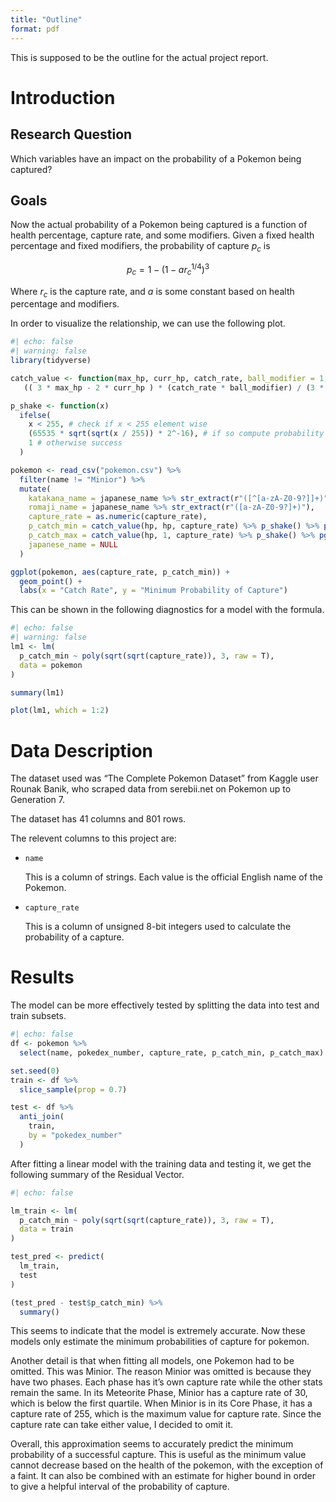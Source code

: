 ```yaml
---
title: "Outline"
format: pdf
---
```


This is supposed to be the outline for the actual project report.

# Introduction
## Research Question
Which variables have an impact on the probability of a Pokemon being captured?

## Goals
<!-- This is a temporary goal -->
Now the actual probability of a Pokemon being captured is a function of health percentage, capture rate, and some modifiers. Given a fixed health percentage and fixed modifiers, the probability of capture $p_c$ is

$$
p_c = 1 - \left(1 - a r_c^{1/4} \right)^3
$$

Where $r_c$ is the capture rate, and $a$ is some constant based on health percentage and modifiers.

In order to visualize the relationship, we can use the following plot.

```r
#| echo: false
#| warning: false
library(tidyverse)

catch_value <- function(max_hp, curr_hp, catch_rate, ball_modifier = 1, status_modifier = 1)
   (( 3 * max_hp - 2 * curr_hp ) * (catch_rate * ball_modifier) / (3 * max_hp) ) * status_modifier

p_shake <- function(x)
  ifelse(
    x < 255, # check if x < 255 element wise
    (65535 * sqrt(sqrt(x / 255)) * 2^-16), # if so compute probability of success with formula
    1 # otherwise success
  )

pokemon <- read_csv("pokemon.csv") %>%
  filter(name != "Minior") %>%
  mutate(
    katakana_name = japanese_name %>% str_extract(r"([^[a-zA-Z0-9?]]+)"),
    romaji_name = japanese_name %>% str_extract(r"([a-zA-Z0-9?]+)"),
    capture_rate = as.numeric(capture_rate),
    p_catch_min = catch_value(hp, hp, capture_rate) %>% p_shake() %>% pgeom(2, .),
    p_catch_max = catch_value(hp, 1, capture_rate) %>% p_shake() %>% pgeom(2, .),
    japanese_name = NULL
  )

ggplot(pokemon, aes(capture_rate, p_catch_min)) +
  geom_point() +
  labs(x = "Catch Rate", y = "Minimum Probability of Capture")
```


This can be shown in the following diagnostics for a model with the formula.

```r
#| echo: false
#| warning: false
lm1 <- lm(
  p_catch_min ~ poly(sqrt(sqrt(capture_rate)), 3, raw = T),
  data = pokemon
)

summary(lm1)

plot(lm1, which = 1:2)
```


# Data Description
The dataset used was "The Complete Pokemon Dataset" from Kaggle user Rounak Banik, who scraped data from serebii.net on Pokemon up to Generation 7.

The dataset has 41 columns and 801 rows.

The relevent columns to this project are:

* `name`

  This is a column of strings. Each value is the official English name of the Pokemon.

* `capture_rate`

  This is a column of unsigned 8-bit integers used to calculate the probability of a capture.

# Results
The model can be more effectively tested by splitting the data into test and train subsets.

```r
#| echo: false
df <- pokemon %>%
  select(name, pokedex_number, capture_rate, p_catch_min, p_catch_max)

set.seed(0)
train <- df %>%
  slice_sample(prop = 0.7)

test <- df %>%
  anti_join(
    train,
    by = "pokedex_number"
  )
```

After fitting a linear model with the training data and testing it, we get the following summary of the Residual Vector.

```r
#| echo: false

lm_train <- lm(
  p_catch_min ~ poly(sqrt(sqrt(capture_rate)), 3, raw = T),
  data = train
)

test_pred <- predict(
  lm_train,
  test
)

(test_pred - test$p_catch_min) %>%
  summary()
```

This seems to indicate that the model is extremely accurate. Now these models only estimate the minimum probabilities of capture for pokemon.

<!-- might be able to ignore -->

Another detail is that when fitting all models, one Pokemon had to be omitted. This was Minior. The reason Minior was omitted is because they have two phases. Each phase has it's own capture rate while the other stats remain the same. In its Meteorite Phase, Minior has a capture rate of 30, which is below the first quartile. When Minior is in its Core Phase, it has a capture rate of 255, which is the maximum value for capture rate. Since the capture rate can take either value, I decided to omit it.

Overall, this approximation seems to accurately predict the minimum probability of a successful capture. This is useful as the minimum value cannot decrease based on the health of the pokemon, with the exception of a faint. It can also be combined with an estimate for higher bound in order to give a helpful interval of the probability of capture.
